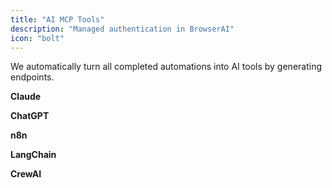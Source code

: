 ```yaml
---
title: "AI MCP Tools"
description: "Managed authentication in BrowserAI"
icon: "bolt"
---
```


We automatically turn all completed automations into AI tools by generating endpoints.

**Claude**

**ChatGPT**

**n8n**

**LangChain**

**CrewAI**
